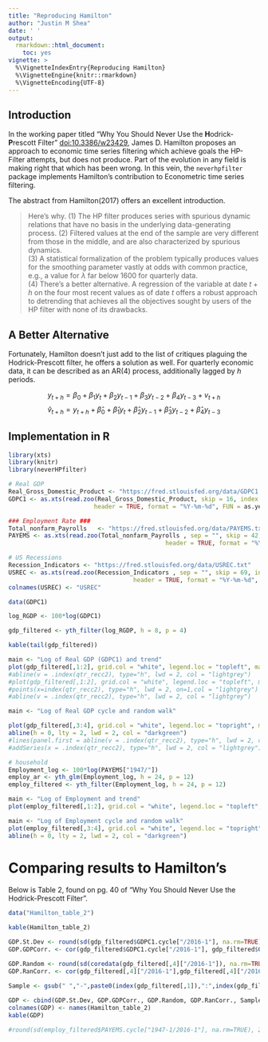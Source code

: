 ```yaml
---
title: "Reproducing Hamilton"
author: "Justin M Shea"
date: ' '
output:
  rmarkdown::html_document:
    toc: yes
vignette: >
  %\VignetteIndexEntry{Reproducing Hamilton}  
  %\VignetteEngine{knitr::rmarkdown}  
  %\VignetteEncoding{UTF-8}
---
```



\newpage

## Introduction

In the working paper titled "Why You Should Never Use the **H**odrick-**P**rescott Filter" <doi:10.3386/w23429>, James D. Hamilton proposes an approach to economic time series filtering which achieve goals the HP-Filter attempts, but does not produce. Part of the evolution in any field is making right that which has been wrong. In this vein, the `neverhpfilter` package implements Hamilton's contribution to Econometric time series filtering. 


The abstract from Hamilton(2017) offers an excellent introduction.


  >Here's why. 
  (1) The HP filter produces series with spurious dynamic relations that have no basis in the underlying data-generating process. 
  (2) Filtered values at the end of the sample are very different from those in the middle, and are also characterized by spurious dynamics.  
  (3) A statistical formalization of the problem typically produces values for the smoothing parameter vastly at odds with common practice, e.g., a value for $\lambda$ far below 1600 for quarterly data.  
  (4) There’s a better alternative. A regression of the variable at date $t + h$ on the four most recent values as of date $t$ offers a robust approach to detrending that achieves all the objectives sought by users of the HP filter with none of its drawbacks.

## A Better Alternative

Fortunately, Hamilton doesn't just add to the list of critiques plaguing the Hodrick-Prescott filter, he offers a solution as well. For quarterly economic data, it can be described as an AR(4) process, additionally lagged by $h$ periods.

$$y_{t+h} = \beta_0 + \beta_1 y_t + \beta_2 y_{t-1} +\beta_3 y_{t-2} + \beta_4 y_{t-3} + v_{t+h}$$
$$\hat{v}_{t+h} = y_{t+h} + \hat{\beta}_0 + \hat{\beta}_1 y_t + \hat{\beta}_2 y_{t-1} + \hat{\beta}_3 y_{t-2} + \hat{\beta}_4 y_{t-3}$$

## Implementation in R

```r
library(xts)
library(knitr)
library(neverHPfilter)
```

```r
# Real GDP
Real_Gross_Domestic_Product <- "https://fred.stlouisfed.org/data/GDPC1.txt"
GDPC1 <- as.xts(read.zoo(Real_Gross_Domestic_Product, skip = 16, index.column = 1,
                        header = TRUE, format = "%Y-%m-%d", FUN = as.yearqtr))

### Employment Rate ###
Total_nonfarm_Payrolls   <- "https://fred.stlouisfed.org/data/PAYEMS.txt"
PAYEMS <- as.xts(read.zoo(Total_nonfarm_Payrolls , sep = "", skip = 42, index.column = 1,
                                            header = TRUE, format = "%Y-%m-%d", FUN = as.yearmon))

# US Recessions
Recession_Indicators <- "https://fred.stlouisfed.org/data/USREC.txt"
USREC <- as.xts(read.zoo(Recession_Indicators , sep = "", skip = 69, index.column = 1,
                                   header = TRUE, format = "%Y-%m-%d", FUN = as.yearmon))
colnames(USREC) <- "USREC"
```

```r
data(GDPC1)

log_RGDP <- 100*log(GDPC1)

gdp_filtered <- yth_filter(log_RGDP, h = 8, p = 4)

kable(tail(gdp_filtered))
```


```r
main <- "Log of Real GDP (GDPC1) and trend"
plot(gdp_filtered[,1:2], grid.col = "white", legend.loc = "topleft", main = main,  panels = 'lines(gdp_filtered[,3], type="h", on=NA)')
#abline(v = .index(qtr_recc2), type="h", lwd = 2, col = "lightgrey")
#plot(gdp_filtered[,1:2], grid.col = "white", legend.loc = "topleft", main = main)
#points(x=index(qtr_recc2), type="h", lwd = 2, on=1,col = "lightgrey")
#abline(v = .index(qtr_recc2), type="h", lwd = 2, col = "lightgrey")
```


```r
main <- "Log of Real GDP cycle and random walk"

plot(gdp_filtered[,3:4], grid.col = "white", legend.loc = "topright", main = main)
abline(h = 0, lty = 2, lwd = 2, col = "darkgreen")
#lines(panel.first = abline(v = .index(qtr_recc2), type="h", lwd = 2, col = "lightgrey"))
#addSeries(x = .index(qtr_recc2), type="h", lwd = 2, col = "lightgrey")

```


```r
# household
Employment_log <- 100*log(PAYEMS["1947/"])
employ_ar <- yth_glm(Employment_log, h = 24, p = 12)
employ_filtered <- yth_filter(Employment_log, h = 24, p = 12)

main <- "Log of Employment and trend"
plot(employ_filtered[,1:2], grid.col = "white", legend.loc = "topleft", main = main, panels = 'lines(employ_filtered[,3], type="h", on=NA)')
```


```r
main <- "Log of Employment cycle and random walk"
plot(employ_filtered[,3:4], grid.col = "white", legend.loc = "topright", main = main)
abline(h = 0, lty = 2, lwd = 2, col = "darkgreen")
```

# Comparing results to Hamilton's

Below is Table 2, found on pg. 40 of "Why You Should Never Use the Hodrick-Prescott Filter".

```r
data("Hamilton_table_2")

kable(Hamilton_table_2)
```



```r
GDP.St.Dev <- round(sd(gdp_filtered$GDPC1.cycle["/2016-1"], na.rm=TRUE), 2)
GDP.GDPCorr. <- cor(gdp_filtered$GDPC1.cycle["/2016-1"], gdp_filtered$GDPC1.cycle["/2016-1"], use = "complete.obs")

GDP.Random <- round(sd(coredata(gdp_filtered[,4]["/2016-1"]), na.rm=TRUE), 2)
GDP.RanCorr. <- cor(gdp_filtered[,4]["/2016-1"],gdp_filtered[,4]["/2016-1"], use = "complete.obs")

Sample <- gsub(" ","-",paste0(index(gdp_filtered[,1]),":",index(gdp_filtered["2016-1"])))
                 
GDP <- cbind(GDP.St.Dev, GDP.GDPCorr., GDP.Random, GDP.RanCorr., Sample)
colnames(GDP) <- names(Hamilton_table_2)
kable(GDP)

#round(sd(employ_filtered$PAYEMS.cycle["1947-1/2016-1"], na.rm=TRUE), 2)

```
